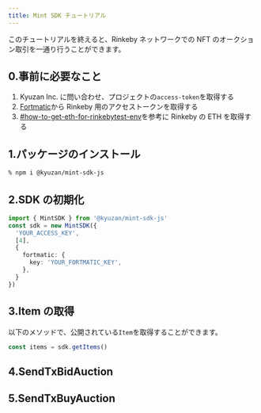 ```yaml
---
title: Mint SDK チュートリアル
---
```


このチュートリアルを終えると、Rinkeby ネットワークでの NFT のオークション取引を一通り行うことができます。

## 0.事前に必要なこと

1. Kyuzan Inc. に問い合わせ、プロジェクトの`access-token`を取得する
2. [Fortmatic](https://fortmatic.com/)から Rinkeby 用のアクセストークンを取得する
3. [#how-to-get-eth-for-rinkebytest-env](/docs/api#how-to-get-eth-for-rinkebytest-env)を参考に Rinkeby の ETH を取得する

## 1.パッケージのインストール

```sh
% npm i @kyuzan/mint-sdk-js
```

## 2.SDK の初期化

```typescript
import { MintSDK } from '@kyuzan/mint-sdk-js'
const sdk = new MintSDK({
  'YOUR_ACCESS_KEY',
  [4],
  {
    fortmatic: {
      key: 'YOUR_FORTMATIC_KEY',
    },
  }
})
```

## 3.Item の取得

以下のメソッドで、公開されている`Item`を取得することができます。

```jsx
const items = sdk.getItems()
```

## 4.SendTxBidAuction

## 5.SendTxBuyAuction
